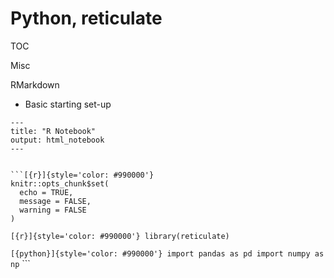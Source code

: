 # Python, reticulate

TOC



Misc




RMarkdown

* Basic starting set-up

```
---
title: "R Notebook"
output: html_notebook
---


```[{r}]{style='color: #990000'}
knitr::opts_chunk$set(
  echo = TRUE,
  message = FALSE,
  warning = FALSE
)
```


```[{r}]{style='color: #990000'}
library(reticulate)
```


```[{python}]{style='color: #990000'}
import pandas as pd
import numpy as np
```
```

























